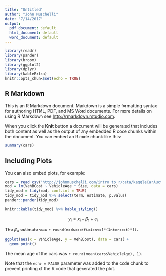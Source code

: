 ```yaml
---
title: "Untitled"
author: "John Muschelli"
date: "7/14/2017"
output:
  pdf_document: default
  html_document: default
  word_document: default
---
```


```r
library(readr)
library(pander)
library(broom)
library(ggplot2)
library(dplyr)
library(kableExtra)
knitr::opts_chunk$set(echo = TRUE)
```

## R Markdown

This is an R Markdown document. Markdown is a simple formatting syntax for authoring HTML, PDF, and MS Word documents. For more details on using R Markdown see <http://rmarkdown.rstudio.com>.

When you click the **Knit** button a document will be generated that includes both content as well as the output of any embedded R code chunks within the document. You can embed an R code chunk like this:

```r
summary(cars)
```

## Including Plots

You can also embed plots, for example:

```r
cars = read_csv("http://johnmuschelli.com/intro_to_r/data/kaggleCarAuction.csv")
mod = lm(VehBCost ~ VehicleAge * Size, data = cars)
tidy_mod = tidy(mod, conf.int = TRUE)
tidy_mod = tidy_mod %>% select(term, estimate, p.value)
pander::pander(tidy_mod)
```

```r
knitr::kable(tidy_mod) %>% kable_styling()
```

$$
y_i = x_{i} + \beta_1 + \varepsilon_{i}
$$

The $\beta_{0}$ estimate was `r round(mod$coefficients["(Intercept)"])`.  

```r
ggplot(aes(x = VehicleAge, y = VehBCost), data = cars) + 
  geom_point()
```

The mean age of the cars was `r round(mean(cars$VehicleAge), 1)`.

Note that the `echo = FALSE` parameter was added to the code chunk to prevent printing of the R code that generated the plot.




